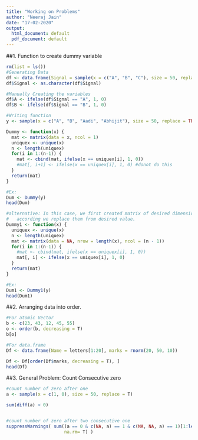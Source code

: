 ```yaml
---
title: "Working on Problems"
author: "Neeraj Jain"
date: "17-02-2020"
output:
  html_document: default
  pdf_document: default
---
```


##1. Function to create dummy variable
```r
rm(list = ls())
#Generating Data
df <- data.frame(Signal = sample(x = c("A", "B", "C"), size = 50, replace = T))
df$Signal <- as.character(df$Signal)

#Manually Creating the variables
df$A <- ifelse(df$Signal == "A", 1, 0)
df$B <- ifelse(df$Signal == "B", 1, 0)

#Writing function
y <- sample(x = c("A", "B", "Aadi", "Abhijit"), size = 50, replace = TRUE)

Dummy <- function(x) {
  mat <- matrix(data = x, ncol = 1)
  uniquex <- unique(x) 
  n <- length(uniquex) 
  for(i in 1:(n-1)) {
    mat <- cbind(mat, ifelse(x == uniquex[i], 1, 0))
    #mat[, i+1] <- ifelse(x == uniquex[i], 1, 0) #donot do this
  }
  return(mat)
}

#Ex:
Dum <- Dummy(y)
head(Dum)

#alternative: In this case, we first created matrix of desired dimensions, then 
#   according we replace them from desired value.
Dummy1 <- function(x) {
  uniquex <- unique(x) 
  n <- length(uniquex) 
  mat <- matrix(data = NA, nrow = length(x), ncol = (n - 1))
  for(i in 1:(n-1)) {
    #mat <- cbind(mat, ifelse(x == uniquex[i], 1, 0))
    mat[, i] <- ifelse(x == uniquex[i], 1, 0)
  }
  return(mat)
}

#Ex:
Dum1 <- Dummy1(y)
head(Dum1)
```


##2. Arranging data into order. 
```r
#For atomic Vector
b <- c(23, 43, 12, 45, 55)
o <- order(b, decreasing = T)
b[o]

#For data.frame
Df <- data.frame(Name = letters[1:20], marks = rnorm(20, 50, 10))

Df <- Df[order(Df$marks, decreasing = T), ]
head(Df)
```

##3. General Problem: Count Consecutive zero
```r
#count number of zero after one
a <- sample(x = c(1, 0), size = 50, replace = T)

sum(diff(a) < 0)


#count number of zero after two consecutive one
suppressWarnings( sum((a == 0 & c(NA, a) == 1 & c(NA, NA, a) == 1)[1:length(a)], 
                      na.rm= T) )
```

